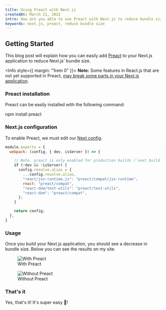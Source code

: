 ```yaml
---
title: Using Preact with Next.js
createdAt: March 21, 2022
intro: How are you able to use Preact with Next.js to reduce bundle size.
keywords: next.js, preact, reduce bundle size
---
```



## Getting Started

This blog post will explain how you can easily add [Preact](https://preactjs.com/) to your Next.js application to reduce Next.js' bundle size.

<Info style={{ margin: "1rem 0" }}>
  **Note:** Some features in React.js that are not yet supported in Preact, [may break some parts in
  your Next.js
  application](https://github.com/radix-ui/primitives/issues/863#issuecomment-963031570).
</Info>

### Preact installation

Preact can be easily installed with the following command:

<CommandLine>npm install preact</CommandLine>

### Next.js configuration

To enable Preact, we must edit our [Next config](https://nextjs.org/docs/api-reference/next.config.js/introduction).

```js:next.config.js
module.exports = {
  webpack: (config, { dev, isServer }) => {

    // Note, preact is only enabled for production builds (`next build`)
    if (!dev && !isServer) {
      config.resolve.alias = {
        ...config.resolve.alias,
        "react/jsx-runtime.js": "preact/compat/jsx-runtime",
        react: "preact/compat",
        "react-dom/test-utils": "preact/test-utils",
        "react-dom": "preact/compat",
      };
    }

    return config;
  },
}
```

### Usage

Once you build your Next.js application, you should see a decrease in bundle size.
Below you can see the results on my site.

<div className="flex items-center justify-center flex-col md:flex-row gap-3 -mt-5">
  <figure>
    <Image
      width={618.7}
      height={494}
      alt="With Preact"
      src="/blog/nextjs-with-preact/with-preact.png"
      blurDataURL={WithPreact}
    />
    <figcaption>With Preact</figcaption>
  </figure>
  <figure>
    <Image
      width={618.7}
      height={494}
      alt="Without Preact"
      src="/blog/nextjs-with-preact/without-preact.png"
      blurDataURL={WithPreact}
    />
    <figcaption>Without Preact</figcaption>
  </figure>
</div>

### That's it

Yes, that's it! It's super easy 🚀!
